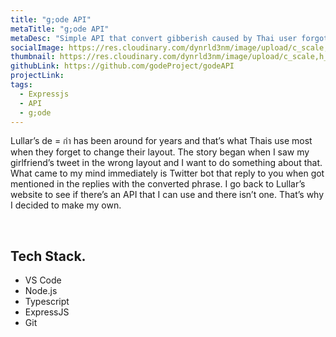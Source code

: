 ---
title: "g;ode API"
metaTitle: "g;ode API"
metaDesc: "Simple API that convert gibberish caused by Thai user forgotting to change their keyboard layout."
socialImage: https://res.cloudinary.com/dynrld3nm/image/upload/c_scale,q_39,w_403/v1657805663/guntxjakka.me/projects/godeapiv2_fuh7wv.webp
thumbnail: https://res.cloudinary.com/dynrld3nm/image/upload/c_scale,h_227,q_58/v1657805663/guntxjakka.me/projects/godeapiv2_fuh7wv.webp
githubLink: https://github.com/godeProject/godeAPI
projectLink:
tags:
  - Expressjs
  - API
  - g;ode
---

Lullar’s de = กำ has been around for years and that’s what Thais use most when they forget to change their layout. The story began when I saw my girlfriend’s tweet in the wrong layout and I want to do something about that. What came to my mind immediately is Twitter bot that reply to you when got mentioned in the replies with the converted phrase. I go back to Lullar’s website to see if there’s an API that I can use and there isn’t one. That’s why I decided to make my own.

⠀

## Tech Stack.

- VS Code
- Node.js
- Typescript
- ExpressJS
- Git
